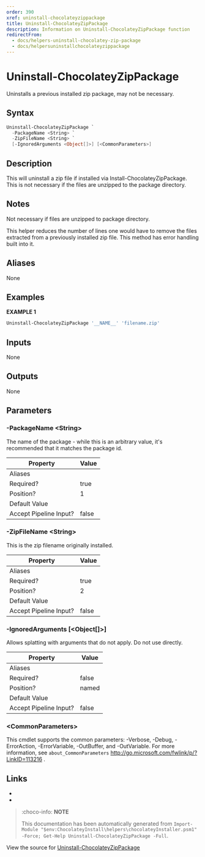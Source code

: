 ---
order: 390
xref: uninstall-chocolateyzippackage
title: Uninstall-ChocolateyZipPackage
description: Information on Uninstall-ChocolateyZipPackage function
redirectFrom:
  - docs/helpers-uninstall-chocolatey-zip-package
  - docs/helpersuninstallchocolateyzippackage
---

# Uninstall-ChocolateyZipPackage

<!-- This documentation is automatically generated from https://github.com/chocolatey/choco/blob/master/src/chocolatey.resources/helpers/functions/Uninstall-ChocolateyZipPackage.ps1 using https://github.com/chocolatey/choco/blob/master/GenerateDocs.ps1. Contributions are welcome at the original location(s). -->

Uninstalls a previous installed zip package, may not be necessary.

## Syntax

~~~powershell
Uninstall-ChocolateyZipPackage `
  -PackageName <String> `
  -ZipFileName <String> `
  [-IgnoredArguments <Object[]>] [<CommonParameters>]
~~~

## Description

This will uninstall a zip file if installed via Install-ChocolateyZipPackage.
This is not necessary if the files are unzipped to the package directory.

## Notes

Not necessary if files are unzipped to package directory.

This helper reduces the number of lines one would have to remove the
files extracted from a previously installed zip file.
This method has error handling built into it.

## Aliases

None

## Examples

 **EXAMPLE 1**

~~~powershell
Uninstall-ChocolateyZipPackage '__NAME__' 'filename.zip'

~~~ 

## Inputs

None

## Outputs

None

## Parameters

###  -PackageName &lt;String&gt;
The name of the package - while this is an arbitrary value, it's
recommended that it matches the package id.

Property               | Value
---------------------- | -----
Aliases                | 
Required?              | true
Position?              | 1
Default Value          | 
Accept Pipeline Input? | false
 
###  -ZipFileName &lt;String&gt;
This is the zip filename originally installed.

Property               | Value
---------------------- | -----
Aliases                | 
Required?              | true
Position?              | 2
Default Value          | 
Accept Pipeline Input? | false
 
###  -IgnoredArguments [&lt;Object[]&gt;]
Allows splatting with arguments that do not apply. Do not use directly.

Property               | Value
---------------------- | -----
Aliases                | 
Required?              | false
Position?              | named
Default Value          | 
Accept Pipeline Input? | false
 
### &lt;CommonParameters&gt;

This cmdlet supports the common parameters: -Verbose, -Debug, -ErrorAction, -ErrorVariable, -OutBuffer, and -OutVariable. For more information, see `about_CommonParameters` http://go.microsoft.com/fwlink/p/?LinkID=113216 .


## Links

 * <Xref title="Install-ChocolateyZipPackage" value="install-chocolateyzippackage" />
 * <Xref title="Uninstall-ChocolateyPackage" value="uninstall-chocolateypackage" />


<Xref title="Function Reference" value="powershell-reference" />

> :choco-info: **NOTE**
>
> This documentation has been automatically generated from `Import-Module "$env:ChocolateyInstall\helpers\chocolateyInstaller.psm1" -Force; Get-Help Uninstall-ChocolateyZipPackage -Full`.

View the source for [Uninstall-ChocolateyZipPackage](https://github.com/chocolatey/choco/blob/master/src/chocolatey.resources/helpers/functions/Uninstall-ChocolateyZipPackage.ps1)
